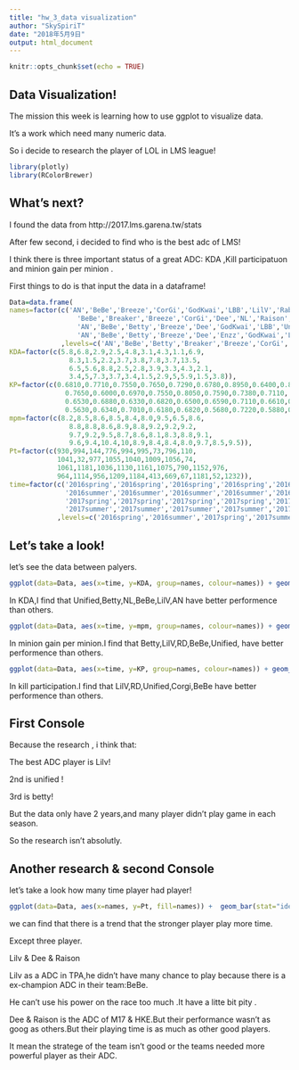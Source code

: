 ```yaml
---
title: "hw_3_data visualization"
author: "SkySpiriT"
date: "2018年5月9日"
output: html_document
---
```


```r
knitr::opts_chunk$set(echo = TRUE)
```

## Data Visualization!
The mission this week is learning how to use ggplot to visualize data.

It's a work which need many numeric data. 

So i decide to research the player of LOL in LMS league!

```r
library(plotly)
library(RColorBrewer)
```

## What's next?
I found the data from http://2017.lms.garena.tw/stats

After few second, i decided to find who is the best adc of LMS!

I think there is three important status of a great ADC: KDA ,Kill participatuon and minion gain per minion .

First things to do is that input the data in a dataframe!

```r
Data=data.frame(
names=factor(c('AN','BeBe','Breeze','CorGi','GodKwai','LBB','LilV','Rabi2','RD',
                 'BeBe','Breaker','Breeze','CorGi','Dee','NL','Raison','RD',
                 'AN','BeBe','Betty','Breeze','Dee','GodKwai','LBB','Unified','Wako',
                 'AN','BeBe','Betty','Breeze','Dee','Enzz','GodKwai','LBB','LilV','Ran','Unified')
             ,levels=c('AN','BeBe','Betty','Breaker','Breeze','CorGi','Dee','Enzz','GodKwai','LBB','LilV','NL','Rabi2','Ran','Raison','RD','Unified','Wako')),
KDA=factor(c(5.8,6.8,2.9,2.5,4.8,3.1,4.3,1.1,6.9,
               8.3,1.5,2.2,3.7,3.8,7.8,3.7,13.5,
               6.5,5.6,8.8,2.5,2.8,3.9,3.3,4.3,2.1,
               3.4,5,7.3,3.7,3.4,1.5,2.9,5,5.9,1.5,3.8)),
KP=factor(c(0.6810,0.7710,0.7550,0.7650,0.7290,0.6780,0.8950,0.6400,0.8140,
              0.7650,0.6000,0.6970,0.7550,0.8050,0.7590,0.7380,0.7110,
              0.6530,0.6880,0.6330,0.6820,0.6500,0.6590,0.7110,0.6610,0.6620,
              0.5630,0.6340,0.7010,0.6180,0.6820,0.5680,0.7220,0.5880,0.6940,0.4620,0.6950)),
mpm=factor(c(8.2,8.5,8.6,8.5,8.4,8.0,9.5,6.5,8.6,
               8.8,8.8,8.6,8.9,8.8,9.2,9.2,9.2,
               9.7,9.2,9.5,8.7,8.6,8.1,8.3,8.8,9.1,
               9.6,9.4,10.4,10,8.9,8.4,8.4,8.0,9.7,8.5,9.5)),
Pt=factor(c(930,994,144,776,994,995,73,796,110,
            1041,32,977,1055,1040,1009,1056,74,
            1061,1181,1036,1130,1161,1075,790,1152,976,
            964,1114,956,1209,1184,413,669,67,1181,52,1232)),
time=factor(c('2016spring','2016spring','2016spring','2016spring','2016spring','2016spring','2016spring','2016spring','2016spring',
              '2016summer','2016summer','2016summer','2016summer','2016summer','2016summer','2016summer','2016summer',
              '2017spring','2017spring','2017spring','2017spring','2017spring','2017spring','2017spring','2017spring','2017spring',
              '2017summer','2017summer','2017summer','2017summer','2017summer','2017summer','2017summer','2017summer','2017summer','2017summer','2017summer')
            ,levels=c('2016spring','2016summer','2017spring','2017summer')))
```

## Let's take a look!

let's see the data between palyers.

```r
ggplot(data=Data, aes(x=time, y=KDA, group=names, colour=names)) + geom_point() +geom_line()
```

In KDA,I find that Unified,Betty,NL,BeBe,LilV,AN have better performence than others.

```r
ggplot(data=Data, aes(x=time, y=mpm, group=names, colour=names)) + geom_point() +geom_line()
```

In minion gain per minion.I find that Betty,LilV,RD,BeBe,Unified, have better performence than others.

```r
ggplot(data=Data, aes(x=time, y=KP, group=names, colour=names)) + geom_point() +geom_line()
```

In kill participation.I find that LilV,RD,Unified,Corgi,BeBe have better performence than others.

## First Console

Because the research , i think that:

The best ADC player is Lilv! 

2nd is unified ! 

3rd is betty!

But the data only have 2 years,and many player didn't play game in each season.

So the research isn't absolutly.

## Another research & second Console

let's take a look how many time player had player!

```r
ggplot(data=Data, aes(x=names, y=Pt, fill=names)) +  geom_bar(stat="identity", position=position_dodge())
```

we can find that there is a trend that the stronger player play more time.

Except three player.

Lilv & Dee & Raison

Lilv as a ADC in TPA,he didn't have many chance to play because there is a ex-champion ADC in their team:BeBe.

He can't use his power on the race too much .It have a litte bit pity .

Dee & Raison is the ADC of M17 & HKE.But their performance wasn't as goog as others.But their playing time  is as much as other good players.

It mean the stratege of the team isn't good  or the teams needed more powerful player as their ADC. 




